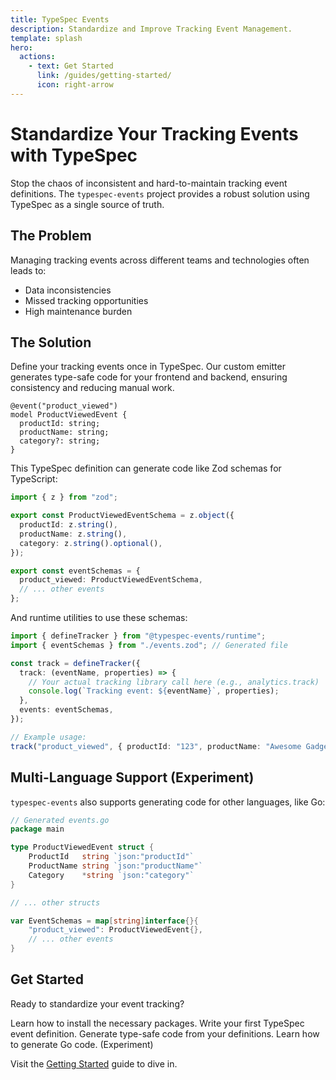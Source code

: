 ```yaml
---
title: TypeSpec Events
description: Standardize and Improve Tracking Event Management.
template: splash
hero:
  actions:
    - text: Get Started
      link: /guides/getting-started/
      icon: right-arrow
---
```



# Standardize Your Tracking Events with TypeSpec

Stop the chaos of inconsistent and hard-to-maintain tracking event definitions. The `typespec-events` project provides a robust solution using TypeSpec as a single source of truth.

## The Problem

Managing tracking events across different teams and technologies often leads to:

- Data inconsistencies
- Missed tracking opportunities
- High maintenance burden

## The Solution

Define your tracking events once in TypeSpec. Our custom emitter generates type-safe code for your frontend and backend, ensuring consistency and reducing manual work.

```tsp
@event("product_viewed")
model ProductViewedEvent {
  productId: string;
  productName: string;
  category?: string;
}
```

This TypeSpec definition can generate code like Zod schemas for TypeScript:

```ts
import { z } from "zod";

export const ProductViewedEventSchema = z.object({
  productId: z.string(),
  productName: z.string(),
  category: z.string().optional(),
});

export const eventSchemas = {
  product_viewed: ProductViewedEventSchema,
  // ... other events
};
```

And runtime utilities to use these schemas:

```ts
import { defineTracker } from "@typespec-events/runtime";
import { eventSchemas } from "./events.zod"; // Generated file

const track = defineTracker({
  track: (eventName, properties) => {
    // Your actual tracking library call here (e.g., analytics.track)
    console.log(`Tracking event: ${eventName}`, properties);
  },
  events: eventSchemas,
});

// Example usage:
track("product_viewed", { productId: "123", productName: "Awesome Gadget" });
```

## Multi-Language Support (Experiment)

`typespec-events` also supports generating code for other languages, like Go:

```go
// Generated events.go
package main

type ProductViewedEvent struct {
	ProductId   string `json:"productId"`
	ProductName string `json:"productName"`
	Category    *string `json:"category"`
}

// ... other structs

var EventSchemas = map[string]interface{}{
	"product_viewed": ProductViewedEvent{},
	// ... other events
}
```

## Get Started

Ready to standardize your event tracking?

<CardGrid stagger>
  <Card title="Installation" icon="setting">
    Learn how to install the necessary packages.
  </Card>
  <Card title="Defining Events" icon="pencil">
    Write your first TypeSpec event definition.
  </Card>
  <Card title="Code Generation" icon="document">
    Generate type-safe code from your definitions.
  </Card>
  <Card title="Go Emitter" icon="rocket">
    Learn how to generate Go code. (Experiment)
  </Card>
</CardGrid>

Visit the [Getting Started](/guides/getting-started/) guide to dive in.
